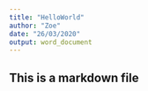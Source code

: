 ```yaml
---
title: "HelloWorld"
author: "Zoe"
date: "26/03/2020"
output: word_document
---
```


## This is a markdown file
